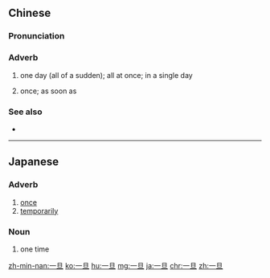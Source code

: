 ==Chinese==
{{zh-forms}}

===Pronunciation===
{{zh-pron
|m=一dàn
|c=jat1 daan3
|h=pfs=yit-tán
|mn=it-tàn
|ma=Zh-yidàn.ogg
|cat=adv
}}

===Adverb===
{{zh-adv}}

# {{lb|zh|Advanced Mandarin}} one day (all of a sudden); all at once; in a single day
# {{lb|zh|Advanced Mandarin}} once; as soon as

===See also===
* {{zh-l|一……就……}}

----

==Japanese==
{{ja-kanjitab|sort=いったん|いち|k1=いっ|たん|yomi=o}}

===Adverb===
{{ja-pos|adverb|いったん}}

# [[once]]
# [[temporarily]]

===Noun===
{{ja-noun|いったん}}

# one time

[[zh-min-nan:一旦]]
[[ko:一旦]]
[[hu:一旦]]
[[mg:一旦]]
[[ja:一旦]]
[[chr:一旦]]
[[zh:一旦]]